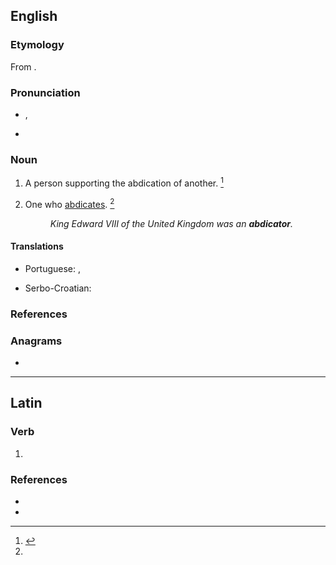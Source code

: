 ==English==

===Etymology===
From {{af|en|abdicate|-or|id2=agent noun}}.

===Pronunciation===
* {{a|US}} {{IPA|en|/ˈæb.dɪˌkeɪ.tɚ/}}, {{a|weak vowel}} {{IPAchar|/ˈæb.dəˌkeɪ.tɚ/}}
* {{audio|en|LL-Q1860 (eng)-Vealhurl-abdicator.wav|Audio (Southern England)}}

===Noun===
{{en-noun}}

# {{lb|en|obsolete}} A person supporting the abdication of another. {{defdate|Late 17th century.}}<ref name = SOED>{{R:SOED5|page=3}}</ref>
# One who [[abdicate]]s. {{defdate|Late 17th century.}}<ref name = SOED/>
#: ''King Edward VIII of the United Kingdom was an '''abdicator'''.''

====Translations====
{{trans-top|one who abdicates}}
* Portuguese: {{t|pt|abdicador|m}}, {{t|pt|abdicante|m|f}}
{{trans-mid}}
* Serbo-Croatian: {{t|sh|abdìkant|m}}
{{trans-bottom}}

===References===
<references/>

===Anagrams===
* {{anagrams|en|a=aabcdiort|acrobatid}}

----

==Latin==

===Verb===
{{la-verb-form|abdicātor}}

# {{inflection of|la|abdicō||2//3|s|futr|pasv|impr}}

===References===
* {{R:du Cange}}
* {{R:NLW}}